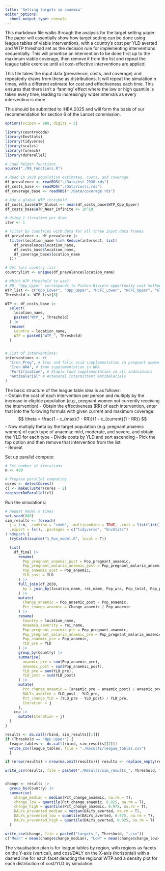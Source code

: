 ```yaml
---
title: 'Setting targets in anaemia'
editor_options: 
  chunk_output_type: console
---
```


This markdown file walks through the analysis for the target setting paper.  
The paper will essentially show how target setting can be done using league tables of viable interventions, with a country's cost per YLD averted and WTP threshold set as the decision rule for implementing interventions sequentially. This will prioritise an intervention to be done first up to the maximum viable coverage, then remove it from the list and repeat the league table exercise until all cost-effective interventions are applied.

This file takes the input data (prevalence, costs, and coverage) and repeatedly draws from these as distributions. It will repeat the simulation n times, with a different estimate for cost and effectiveness each time. This ensures that there isn't a 'fanning' effect where the low or high quantile is taken every time, leading to increasingly wider intervals as every intervention is done.

This should be submitted to IHEA 2025 and will form the basis of our recommendation for section 6 of the Lancet commission.

```r
options(scipen = 999, digits = 5)

library(countrycode)
library(EnvStats)
library(tidyverse)
library(scales)
library(foreach)
library(doParallel)

# Load helper functions
source("./99_Functions.R")

# Read in 2030 population estimates, costs, and coverage
df_prevalence <- readRDS("./Data/est_2030.rds")
df_costs_base <- readRDS("./Data/costs.rds")
df_coverage_base <- readRDS("./Data/coverage.rds")

# Add a global WTP threshold
df_costs_base$WTP_Global <- mean(df_costs_base$WTP_Opp_Upper)
df_costs_base$WTP_Near_Infinite <- 10^10

# Using 1 iteration per draw
iter <- 1

# Filter by countries with data for all three input data frames
df_prevalence <- df_prevalence |>
  filter(location_name %in% Reduce(intersect, list(
    df_prevalence$location_name,
    df_costs_base$location_name,
    df_coverage_base$location_name
  )))

# Get full country list
countrylist <- unique(df_prevalence$location_name)

# Which WTP threshold to use?
# NB: "Opp_Upper" corresponds to Pichon-Riviere opportunity cost method (base case)
WTP_list <- c("Opp_Lower", "Opp_Upper", "HCFI_Lower", "HCFI_Upper", "Global", "Near_Infinite")
Threshold <- WTP_list[6]

WTP <- df_costs_base |>
  select(
    location_name,
    paste0("WTP_", Threshold)
  ) |>
  rename(
    Country = location_name,
    WTP = paste0("WTP_", Threshold)
  )


# List of interventions:
interventions <- c(
  "Iron_Preg", # Iron and folic acid supplementation in pregnant women
  "Iron_WRA", # Iron supplementation in WRA
  "Fortification", # Staple food supplementation in all individuals
  "Antimalarial" # Antenatal intermittent antimalarials
)
```


The basic structure of the league table idea is as follows:  
- Obtain the cost of each intervention per person and multiply by the increase in eligible population (e.g., pregnant women not currently receiving the intervention) 
- Obtain the effectiveness (RR) of each intervention, enter that into the following formula with given current and maximum coverage:
$$
\theta = \frac{1 - c_{max}(1 - RR)}{1 - c_{current}(1 - RR)}
$$
- Now multiply theta by the target population (e.g. pregnant anaemic women) of each type of anaemia: mild, moderate, and severe, and obtain the YLD for each type
- Divide costs by YLD and sort ascending
- Pick the top option and then remove that intervention from the list  
- Repeat


Set up parallel compute:

```r
# Set number of iterations
n <- 400

# Prepare parallel computing
cores <- detectCores()
cl <- makeCluster(cores - 2)
registerDoParallel(cl)
```

Run the simulations:

```r
# Repeat model n times
set.seed(888)
sim_results <- foreach(
  j = 1:n, .combine = "comb", .multicombine = TRUE, .init = list(list(), list()),
  .export = ls(), .packages = c("tidyverse", "EnvStats")
) %dopar% {
  tryCatch(source("1_Run_model.R", local = T))

  list(
    df_final |>
      rename(
        Pop_pregnant_anaemic_post = Pop_pregnant_anaemic,
        Pop_pregnant_malaria_anaemic_post = Pop_pregnant_malaria_anaemic,
        Pop_anaemic_post = Pop_anaemic,
        YLD_post = YLD
      ) |>
      full_join(df_2030,
        by = join_by(location_name, rei_name, Pop_wra, Pop_total, Pop_pregnant)
      ) |>
      mutate(
        Change_anaemic = Pop_anaemic_post - Pop_anaemic,
        Pct_change_anaemic = Change_anaemic / Pop_anaemic
      ) |>
      rename(
        Country = location_name,
        Anaemia_severity = rei_name,
        Pop_pregnant_anaemic_pre = Pop_pregnant_anaemic,
        Pop_pregnant_malaria_anaemic_pre = Pop_pregnant_malaria_anaemic,
        Pop_anaemic_pre = Pop_anaemic,
        YLD_pre = YLD
      ) |>
      group_by(Country) |>
      summarise(
        anaemic_pre = sum(Pop_anaemic_pre),
        anaemic_post = sum(Pop_anaemic_post),
        YLD_pre = sum(YLD_pre),
        YLD_post = sum(YLD_post)
      ) |>
      mutate(
        Pct_change_anaemic = (anaemic_pre - anaemic_post) / anaemic_pre,
        DALYs_averted = YLD_post - YLD_pre,
        Pct_change_YLD = (YLD_pre - YLD_post) / YLD_pre,
        Iteration = j
      ),
    cea |>
      mutate(Iteration = j)
  )
}

results <- do.call(rbind, sim_results[[1]])
if (Threshold == "Opp_Upper") {
  league_tables <- do.call(rbind, sim_results[[2]])
  write_csv(league_tables, file = "./Results/league_tables.csv")
  }

if (nrow(results) > nrow(na.omit(results))) results <- replace_empty(results)

write_csv(results, file = paste0("./Results/sim_results_", Threshold, ".csv"))


change <- results |>
  group_by(Country) |>
  summarise(
    change_median = median(Pct_change_anaemic, na.rm = T),
    change_low = quantile(Pct_change_anaemic, 0.025, na.rm = T),
    change_high = quantile(Pct_change_anaemic, 0.975, na.rm = T),
    DALYs_prevented_median = median(DALYs_averted, na.rm = T),
    DALYs_prevented_low = quantile(DALYs_averted, 0.975, na.rm = T),
    DALYs_prevented_high = quantile(DALYs_averted, 0.025, na.rm = T)
  )

write_csv(change, file = paste0("targets_", Threshold, ".csv"))
c("Mean" = mean(change$change_median), "Low" = mean(change$change_low), "High" = mean(change$change_high))
```

The visualisation plan is for league tables by region, with regions as facets on the Y-axis (vertical), and cost/DALY on the X-axis (horizontal) with a dashed line for each facet denoting the regional WTP and a density plot for each distribution of cost/YLD by simulation.


